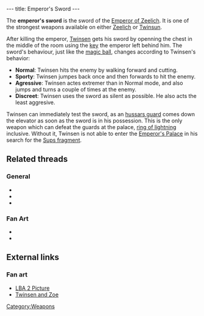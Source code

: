---
title: Emperor's Sword
---

{{Weapon|
Name=Emperor's Sword|
Image=Sword.gif|
Enemy=All enemies|
Rate=Slow/Fast, depending on behaviour|
Damage=A lot|
Range=Melee}}

The '''emperor's sword''' is the sword of the [[Emperor of Zeelich]]. It is one of the strongest weapons available on either [[Zeelich]] or [[Twinsun]].

After killing the emperor, [[Twinsen]] gets his sword by openning the chest in the middle of the room using the [[key]] the emperor left behind him. The sword's behaviour, just like the [[magic ball]], changes according to Twinsen's behavior:

* '''Normal''': Twinsen hits the enemy by walking forward and cutting.
* '''Sporty''': Twinsen jumpes back once and then forwards to hit the enemy.
* '''Agressive''': Twinsen actes extremer than in Normal mode, and also jumps and turns a couple of times at the enemy.
* '''Discreet''': Twinsen uses the sword as silent as possible. He also acts the least aggresive.

Twinsen can immediately test the sword, as an [[hussars guard]] comes down the elevator as soon as the sword is in his possession. This is the only weapon which can defeat the guards at the palace, [[ring of lightning]] inclusive. Without it, Twinsen is not able to enter the [[Emperor's Palace]] in his search for the [[Sups fragment]].

==Related threads==
===General===
* {{thread|id=9366|title=Sword on twinsun in LBA2}}
* {{thread|id=8398|title=Sword fighting}}
* {{thread|id=5693|title=Twinsen's/emperor's sword.}}

===Fan Art===
* {{thread|id=11287|title=Twinsen}}
* {{post|id=37768|title=Twinsen's son/daughter}}

==External links==
===Fan art===
* [http://www.deviantart.com/view/12986693/ LBA 2 Picture]
* [http://www.deviantart.com/view/1047280/ Twinsen and Zoe]

[[Category:Weapons]]
